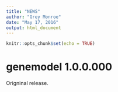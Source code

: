 ```yaml
---
title: "NEWS"
author: "Grey Monroe"
date: "May 17, 2016"
output: html_document
---
```


```r
knitr::opts_chunk$set(echo = TRUE)
```

# genemodel 1.0.0.000

Origninal release. 
